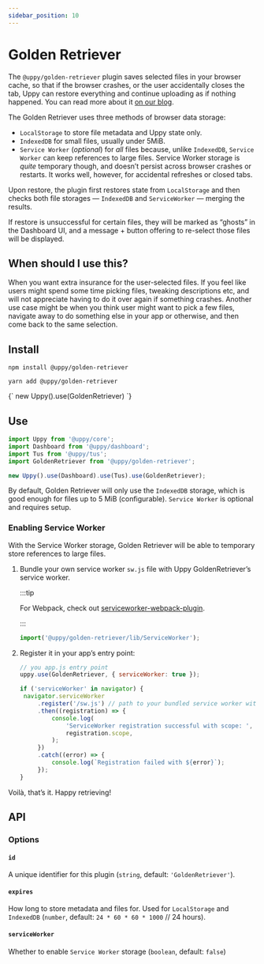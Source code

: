 ```yaml
---
sidebar_position: 10
---
```


# Golden Retriever

The `@uppy/golden-retriever` plugin saves selected files in your browser cache,
so that if the browser crashes, or the user accidentally closes the tab, Uppy
can restore everything and continue uploading as if nothing happened. You can
read more about it
[on our blog](https://uppy.io/blog/2017/07/golden-retriever/).

The Golden Retriever uses three methods of browser data storage:

- `LocalStorage` to store file metadata and Uppy state only.
- `IndexedDB` for small files, usually under 5MiB.
- `Service Worker` (_optional_) for _all_ files because, unlike `IndexedDB`,
  `Service Worker` can keep references to large files. Service Worker storage is
  _quite_ temporary though, and doesn’t persist across browser crashes or
  restarts. It works well, however, for accidental refreshes or closed tabs.

Upon restore, the plugin first restores state from `LocalStorage` and then
checks both file storages — `IndexedDB` and `ServiceWorker` — merging the
results.

If restore is unsuccessful for certain files, they will be marked as “ghosts” in
the Dashboard UI, and a message + button offering to re-select those files will
be displayed.

## When should I use this?

When you want extra insurance for the user-selected files. If you feel like
users might spend some time picking files, tweaking descriptions etc, and will
not appreciate having to do it over again if something crashes. Another use case
might be when you think user might want to pick a few files, navigate away to do
something else in your app or otherwise, and then come back to the same
selection.

## Install

<Tabs>
  <TabItem value="npm" label="NPM" default>

```shell
npm install @uppy/golden-retriever
```

  </TabItem>

  <TabItem value="yarn" label="Yarn">

```shell
yarn add @uppy/golden-retriever
```

  </TabItem>

  <TabItem value="cdn" label="CDN">
    <UppyCdnExample>
      {`
        new Uppy().use(GoldenRetriever)
      `}
    </UppyCdnExample>
  </TabItem>
</Tabs>

## Use

```js {9} showLineNumbers
import Uppy from '@uppy/core';
import Dashboard from '@uppy/dashboard';
import Tus from '@uppy/tus';
import GoldenRetriever from '@uppy/golden-retriever';

new Uppy().use(Dashboard).use(Tus).use(GoldenRetriever);
```

By default, Golden Retriever will only use the `IndexedDB` storage, which is
good enough for files up to 5 MiB (configurable). `Service Worker` is
optional and requires setup.

### Enabling Service Worker

With the Service Worker storage, Golden Retriever will be able to temporary
store references to large files.

1. Bundle your own service worker `sw.js` file with Uppy GoldenRetriever’s
   service worker.

   :::tip

   For Webpack, check out
   [serviceworker-webpack-plugin](https://github.com/oliviertassinari/serviceworker-webpack-plugin).

   :::

   ```js title="sw.js"
   import('@uppy/golden-retriever/lib/ServiceWorker');
   ```

2. Register it in your app’s entry point:

   ```js
   // you app.js entry point
   uppy.use(GoldenRetriever, { serviceWorker: true });

   if ('serviceWorker' in navigator) {
   	navigator.serviceWorker
   		.register('/sw.js') // path to your bundled service worker with GoldenRetriever service worker
   		.then((registration) => {
   			console.log(
   				'ServiceWorker registration successful with scope: ',
   				registration.scope,
   			);
   		})
   		.catch((error) => {
   			console.log(`Registration failed with ${error}`);
   		});
   }
   ```

Voilà, that’s it. Happy retrieving!

## API

### Options

#### `id`

A unique identifier for this plugin (`string`, default: `'GoldenRetriever'`).

#### `expires`

How long to store metadata and files for. Used for `LocalStorage` and
`IndexedDB` (`number`, default: `24 * 60 * 60 * 1000` // 24 hours).

#### `serviceWorker`

Whether to enable `Service Worker` storage (`boolean`, default: `false`)
